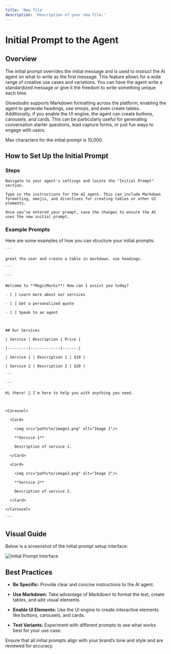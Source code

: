 ```yaml
---
title: 'New file'
description: 'Description of your new file.'
---
```



# Initial Prompt to the Agent 

  

## Overview 

  

The initial prompt overrides the initial message and is used to instruct the AI agent on what to write as the first message. This feature allows for a wide range of creative use cases and variations. You can have the agent write a standardized message or give it the freedom to write something unique each time. 

  

Glowstudio supports Markdown formatting across the platform, enabling the agent to generate headings, use emojis, and even create tables. Additionally, if you enable the UI engine, the agent can create buttons, carousels, and cards. This can be particularly useful for generating conversation starter questions, lead capture forms, or just fun ways to engage with users. 

  

<Note>Max characters for the initial prompt is 10,000.</Note> 

  

## How to Set Up the Initial Prompt 

  

### Steps 

  

<Steps> 

  <Step title="Step 1: Access the Initial Prompt Section"> 

    Navigate to your agent's settings and locate the "Initial Prompt" section. 

  </Step> 

  <Step title="Step 2: Enter Your Prompt"> 

    Type in the instructions for the AI agent. This can include Markdown formatting, emojis, and directives for creating tables or other UI elements. 

  </Step> 

  <Step title="Step 3: Save Your Changes"> 

    Once you’ve entered your prompt, save the changes to ensure the AI uses the new initial prompt. 

  </Step> 

</Steps> 

  

### Example Prompts 

  

Here are some examples of how you can structure your initial prompts: 

  

<AccordionGroup> 

  <Accordion title="Standard Greeting"> 

    ``` 

    greet the user and create a table in markdown. use headings. 

    ``` 

  </Accordion> 

  <Accordion title="Interactive Greeting"> 

    ``` 

    Welcome to **MagicMarks**! How can I assist you today?  

    - [ ] Learn more about our services 

    - [ ] Get a personalized quote 

    - [ ] Speak to an agent 

     

    ## Our Services 

    | Service | Description | Price | 

    |---------|-------------|-------| 

    | Service 1 | Description 1 | $10 | 

    | Service 2 | Description 2 | $20 | 

    ``` 

  </Accordion> 

  <Accordion title="Visual and Interactive"> 

    ``` 

    Hi there! 👋 I'm here to help you with anything you need. 

  

    <Carousel> 

      <Card> 

        <img src="path/to/image1.png" alt="Image 1"/> 

        **Service 1** 

        Description of service 1. 

      </Card> 

      <Card> 

        <img src="path/to/image2.png" alt="Image 2"/> 

        **Service 2** 

        Description of service 2. 

      </Card> 

    </Carousel> 

    ``` 

  </Accordion> 

</AccordionGroup> 

  

## Visual Guide 

  

<Info>Below is a screenshot of the initial prompt setup interface:</Info> 

  

![Initial Prompt Interface](/mnt/data/image.png) 

  

## Best Practices 

  

- **Be Specific:** Provide clear and concise instructions to the AI agent. 

- **Use Markdown:** Take advantage of Markdown to format the text, create tables, and add visual elements. 

- **Enable UI Elements:** Use the UI engine to create interactive elements like buttons, carousels, and cards. 

- **Test Variants:** Experiment with different prompts to see what works best for your use case. 

  

<Check>Ensure that all initial prompts align with your brand’s tone and style and are reviewed for accuracy.</Check> 

  